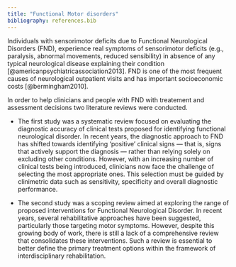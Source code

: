 ```yaml
---
title: "Functional Motor disorders"
bibliography: references.bib
---
```


Individuals with sensorimotor deficits due to Functional Neurological Disorders (FND), experience real symptoms of sensorimotor deficits (e.g., paralysis, abnormal movements, reduced sensibility) in absence of any typical neurological disease explaining their condition [@americanpsychiatricassociation2013]. FND is one of the most frequent causes of neurological outpatient visits and has important socioeconomic costs [@bermingham2010].

In order to help clinicians and people with FND with treatement and assessment decisions two literature reviews were conducted.

-   The first study was a systematic review focused on evaluating the diagnostic accuracy of clinical tests proposed for identifying functional neurological disorder. In recent years, the diagnostic approach to FND has shifted towards identifying 'positive' clinical signs — that is, signs that actively support the diagnosis — rather than relying solely on excluding other conditions. However, with an increasing number of clinical tests being introduced, clinicians now face the challenge of selecting the most appropriate ones. This selection must be guided by clinimetric data such as sensitivity, specificity and overall diagnostic performance.

```{=html}
<!-- -->
```
-   The second study was a scoping review aimed at exploring the range of proposed interventions for Functional Neurological Disorder. In recent years, several rehabilitative approaches have been suggested, particularly those targeting motor symptoms. However, despite this growing body of work, there is still a lack of a comprehensive review that consolidates these interventions. Such a review is essential to better define the primary treatment options within the framework of interdisciplinary rehabilitation.
